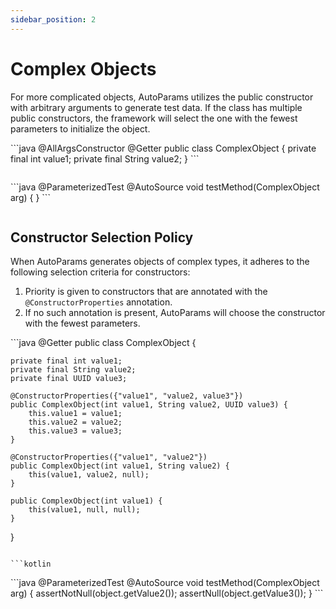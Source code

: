 ```yaml
---
sidebar_position: 2
---
```



# Complex Objects

For more complicated objects, AutoParams utilizes the public constructor with arbitrary arguments to generate test data. If the class has multiple public constructors, the framework will select the one with the fewest parameters to initialize the object.

<JavaKotlinCodeBlock>
```java
@AllArgsConstructor
@Getter
public class ComplexObject {
    private final int value1;
    private final String value2;
}
```

```kotlin

```
</JavaKotlinCodeBlock>

<JavaKotlinCodeBlock>
```java
@ParameterizedTest
@AutoSource
void testMethod(ComplexObject arg) {
}
```

```kotlin

```
</JavaKotlinCodeBlock>

## Constructor Selection Policy

When AutoParams generates objects of complex types, it adheres to the following selection criteria for constructors:

1. Priority is given to constructors that are annotated with the `@ConstructorProperties` annotation.
1. If no such annotation is present, AutoParams will choose the constructor with the fewest parameters.

<JavaKotlinCodeBlock>
```java
@Getter
public class ComplexObject {

    private final int value1;
    private final String value2;
    private final UUID value3;

    @ConstructorProperties({"value1", "value2, value3"})
    public ComplexObject(int value1, String value2, UUID value3) {
        this.value1 = value1;
        this.value2 = value2;
        this.value3 = value3;
    }

    @ConstructorProperties({"value1", "value2"})
    public ComplexObject(int value1, String value2) {
        this(value1, value2, null);
    }

    public ComplexObject(int value1) {
        this(value1, null, null);
    }
}
```

```kotlin

```
</JavaKotlinCodeBlock>

<JavaKotlinCodeBlock>
```java
@ParameterizedTest
@AutoSource
void testMethod(ComplexObject arg) {
    assertNotNull(object.getValue2());
    assertNull(object.getValue3());
}
```

```kotlin

```
</JavaKotlinCodeBlock>
